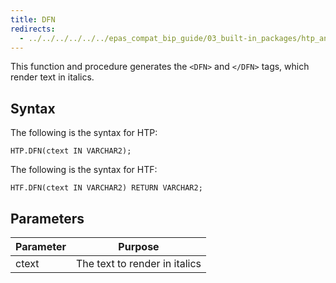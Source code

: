 ```yaml
---
title: DFN
redirects:
  - ../../../../../../epas_compat_bip_guide/03_built-in_packages/htp_and_htf/dfn #generated for docs/epas/reorg-role-use-case-mode
---
```


This function and procedure generates the `<DFN>` and `</DFN>` tags, which render text in italics.

## Syntax 

The following is the syntax for HTP:

```
HTP.DFN(ctext IN VARCHAR2);
```

The following is the syntax for HTF:

```
HTF.DFN(ctext IN VARCHAR2) RETURN VARCHAR2;
```

## Parameters 

| Parameter | Purpose  |
| --------- | -------- |
| ctext | The text to render in italics |


